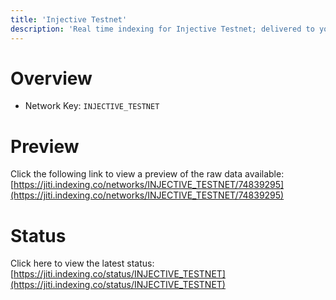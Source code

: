 ```yaml
---
title: 'Injective Testnet'
description: 'Real time indexing for Injective Testnet; delivered to you'
---
```


# Overview
- Network Key: `INJECTIVE_TESTNET`

# Preview
Click the following link to view a preview of the raw data available: [https://jiti.indexing.co/networks/INJECTIVE_TESTNET/74839295](https://jiti.indexing.co/networks/INJECTIVE_TESTNET/74839295)

# Status
Click here to view the latest status: [https://jiti.indexing.co/status/INJECTIVE_TESTNET](https://jiti.indexing.co/status/INJECTIVE_TESTNET)
